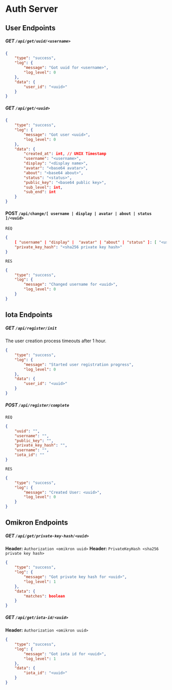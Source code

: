 # Auth Server

## User Endpoints
##### GET `/api/get/uuid/<username>`
```json
{
	"type": "success",
	"log": {
		"message": "Got uuid for <username>",
		"log_level": 0
	},
	"data": {
		"user_id": "<uuid>"
	}
}
```

##### GET `/api/get/<uuid>`
```json
{
	"type": "success",
	"log": {
		"message": "Got user <uuid>",
		"log_level": 0
	},
	"data": {
		"created_at": int, // UNIX Timestamp
		"username": "<username>",
		"display": "<display name>",
		"avatar": "<base64 avatar>",
		"about": "<base64 about>",
		"status": "<status>",
		"public_key": "<base64 public key>",
		"sub_level": int,
		"sub_end": int
	}
}
```

#### POST `/api/change/[ username | display | avatar | about | status ]/<uuid>`
`REQ`
```json
{
	[ "username" | "display" |  "avatar" | "about" | "status" ]: [ "<username>" | "<display>" |  "<avatar>" | "<about>" | "<status>" ],
	"private_key_hash": "<sha256 private key hash>"
}
```
`RES`
```json
{
	"type": "success",
	"log": {
		"message": "Changed username for <uuid>",
		"log_level": 0
	}
}
```

## Iota Endpoints
##### GET `/api/register/init`
The user creation process timeouts after 1 hour.
```json
{
	"type": "success",
	"log": {
		"message": "Started user registration progress",
		"log_level": 0
	},
	"data": {
		"user_id": "<uuid>"
	}
}
```

##### POST `/api/register/complete`
`REQ`
```json
{
	"uuid": "",
	"username": "",
	"public_key": "",
	"private_key_hash": "",
	"username": "",
	"iota_id": ""
}
```
`RES`
```json
{
	"type": "success",
	"log": {
		"message": "Created User: <uuid>",
		"log_level": 0
	}
}
```

## Omikron Endpoints
##### GET `/api/get/private-key-hash/<uuid>`
**Header:** `Authorization <omikron uuid>`
**Header:** `PrivateKeyHash <sha256 private key hash>`
```json
{
	"type": "success",
	"log": {
		"message": "Got private key hash for <uuid>",
		"log_level": 1
	},
	"data": {
		"matches": boolean
	}
}
```

##### GET `/api/get/iota-id/<uuid>`
**Header:** `Authorization <omikron uuid>`
```json
{
	"type": "success",
	"log": {
		"message": "Got iota id for <uuid>",
		"log_level": 1
	},
	"data": {
		"iota_id": "<uuid>"
	}
}
```